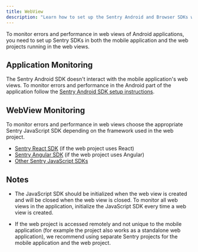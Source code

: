 ```yaml
---
title: WebView
description: "Learn how to set up the Sentry Android and Browser SDKs with WebView."
---
```


To monitor errors and performance in web views of Android applications, you need to set up Sentry SDKs in both the mobile application and the web projects running in the web views.

## Application Monitoring

The Sentry Android SDK doesn't interact with the mobile application's web views. To monitor errors and performance in the Android part of the application follow the [Sentry Android SDK setup instructions](/platforms/android/).

## WebView Monitoring

To monitor errors and performance in web views choose the appropriate Sentry JavaScript SDK depending on the framework used in the web project.

- [Sentry React SDK](/platforms/javascript/guides/react/) (if the web project uses React)
- [Sentry Angular SDK](/platforms/javascript/guides/angular/) (if the web project uses Angular)
- [Other Sentry JavaScript SDKs](/platforms/javascript)

## Notes

- The JavaScript SDK should be initialized when the web view is created and will be closed when the web view is closed. To monitor all web views in the application, initialize the JavaScript SDK every time a web view is created.

- If the web project is accessed remotely and not unique to the mobile application (for example the project also works as a standalone web application), we recommend using separate Sentry projects for the mobile application and the web project.
